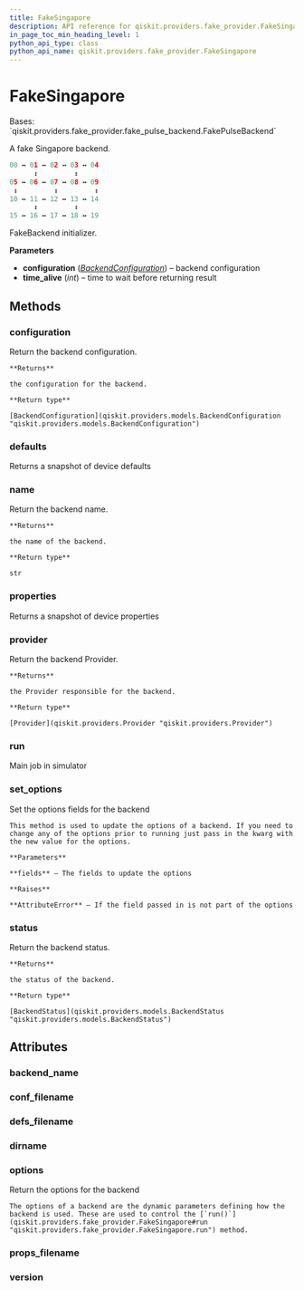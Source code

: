 ```yaml
---
title: FakeSingapore
description: API reference for qiskit.providers.fake_provider.FakeSingapore
in_page_toc_min_heading_level: 1
python_api_type: class
python_api_name: qiskit.providers.fake_provider.FakeSingapore
---
```


# FakeSingapore

<Class id="qiskit.providers.fake_provider.FakeSingapore" isDedicatedPage={true} github="https://github.com/qiskit/qiskit/tree/stable/0.21/qiskit/providers/fake_provider/backends/singapore/fake_singapore.py" signature="FakeSingapore" modifiers="class">
  Bases: `qiskit.providers.fake_provider.fake_pulse_backend.FakePulseBackend`

  A fake Singapore backend.

  ```python
  00 ↔ 01 ↔ 02 ↔ 03 ↔ 04
        ↕         ↕
  05 ↔ 06 ↔ 07 ↔ 08 ↔ 09
   ↕         ↕         ↕
  10 ↔ 11 ↔ 12 ↔ 13 ↔ 14
        ↕         ↕
  15 ↔ 16 ↔ 17 ↔ 18 ↔ 19
  ```

  FakeBackend initializer.

  **Parameters**

  *   **configuration** ([*BackendConfiguration*](qiskit.providers.models.BackendConfiguration "qiskit.providers.models.BackendConfiguration")) – backend configuration
  *   **time\_alive** (*int*) – time to wait before returning result

  ## Methods

  ### configuration

  <Function id="qiskit.providers.fake_provider.FakeSingapore.configuration" signature="FakeSingapore.configuration()">
    Return the backend configuration.

    **Returns**

    the configuration for the backend.

    **Return type**

    [BackendConfiguration](qiskit.providers.models.BackendConfiguration "qiskit.providers.models.BackendConfiguration")
  </Function>

  ### defaults

  <Function id="qiskit.providers.fake_provider.FakeSingapore.defaults" signature="FakeSingapore.defaults()">
    Returns a snapshot of device defaults
  </Function>

  ### name

  <Function id="qiskit.providers.fake_provider.FakeSingapore.name" signature="FakeSingapore.name()">
    Return the backend name.

    **Returns**

    the name of the backend.

    **Return type**

    str
  </Function>

  ### properties

  <Function id="qiskit.providers.fake_provider.FakeSingapore.properties" signature="FakeSingapore.properties()">
    Returns a snapshot of device properties
  </Function>

  ### provider

  <Function id="qiskit.providers.fake_provider.FakeSingapore.provider" signature="FakeSingapore.provider()">
    Return the backend Provider.

    **Returns**

    the Provider responsible for the backend.

    **Return type**

    [Provider](qiskit.providers.Provider "qiskit.providers.Provider")
  </Function>

  ### run

  <Function id="qiskit.providers.fake_provider.FakeSingapore.run" signature="FakeSingapore.run(run_input, **kwargs)">
    Main job in simulator
  </Function>

  ### set\_options

  <Function id="qiskit.providers.fake_provider.FakeSingapore.set_options" signature="FakeSingapore.set_options(**fields)">
    Set the options fields for the backend

    This method is used to update the options of a backend. If you need to change any of the options prior to running just pass in the kwarg with the new value for the options.

    **Parameters**

    **fields** – The fields to update the options

    **Raises**

    **AttributeError** – If the field passed in is not part of the options
  </Function>

  ### status

  <Function id="qiskit.providers.fake_provider.FakeSingapore.status" signature="FakeSingapore.status()">
    Return the backend status.

    **Returns**

    the status of the backend.

    **Return type**

    [BackendStatus](qiskit.providers.models.BackendStatus "qiskit.providers.models.BackendStatus")
  </Function>

  ## Attributes

  ### backend\_name

  <Attribute id="qiskit.providers.fake_provider.FakeSingapore.backend_name" attributeValue="'fake_singapore'" />

  ### conf\_filename

  <Attribute id="qiskit.providers.fake_provider.FakeSingapore.conf_filename" attributeValue="'conf_singapore.json'" />

  ### defs\_filename

  <Attribute id="qiskit.providers.fake_provider.FakeSingapore.defs_filename" attributeValue="'defs_singapore.json'" />

  ### dirname

  <Attribute id="qiskit.providers.fake_provider.FakeSingapore.dirname" attributeValue="'/home/runner/work/qiskit/qiskit/.tox/docs/lib/python3.8/site-packages/qiskit/providers/fake_provider/backends/singapore'" />

  ### options

  <Attribute id="qiskit.providers.fake_provider.FakeSingapore.options">
    Return the options for the backend

    The options of a backend are the dynamic parameters defining how the backend is used. These are used to control the [`run()`](qiskit.providers.fake_provider.FakeSingapore#run "qiskit.providers.fake_provider.FakeSingapore.run") method.
  </Attribute>

  ### props\_filename

  <Attribute id="qiskit.providers.fake_provider.FakeSingapore.props_filename" attributeValue="'props_singapore.json'" />

  ### version

  <Attribute id="qiskit.providers.fake_provider.FakeSingapore.version" attributeValue="1" />
</Class>

